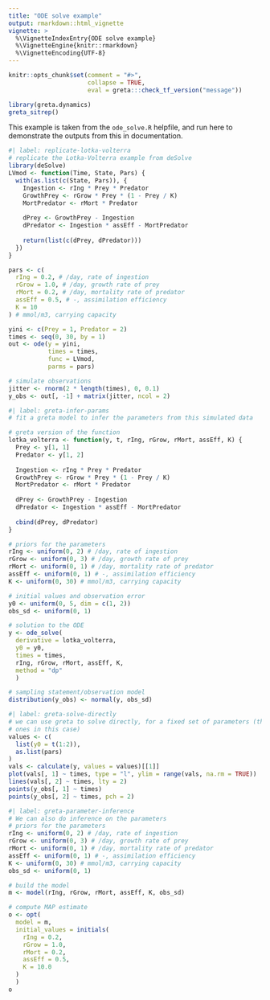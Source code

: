 ```yaml
---
title: "ODE solve example"
output: rmarkdown::html_vignette
vignette: >
  %\VignetteIndexEntry{ODE solve example}
  %\VignetteEngine{knitr::rmarkdown}
  %\VignetteEncoding{UTF-8}
---
```


```r
knitr::opts_chunk$set(comment = "#>",
                      collapse = TRUE,
                      eval = greta:::check_tf_version("message"))
```

```r
library(greta.dynamics)
greta_sitrep()
```

This example is taken from the `ode_solve.R` helpfile, and run here to demonstrate the outputs from this in documentation.

```r
#| label: replicate-lotka-volterra
# replicate the Lotka-Volterra example from deSolve
library(deSolve)
LVmod <- function(Time, State, Pars) {
  with(as.list(c(State, Pars)), {
    Ingestion <- rIng * Prey * Predator
    GrowthPrey <- rGrow * Prey * (1 - Prey / K)
    MortPredator <- rMort * Predator
    
    dPrey <- GrowthPrey - Ingestion
    dPredator <- Ingestion * assEff - MortPredator
    
    return(list(c(dPrey, dPredator)))
  })
}

pars <- c(
  rIng = 0.2, # /day, rate of ingestion
  rGrow = 1.0, # /day, growth rate of prey
  rMort = 0.2, # /day, mortality rate of predator
  assEff = 0.5, # -, assimilation efficiency
  K = 10
) # mmol/m3, carrying capacity

yini <- c(Prey = 1, Predator = 2)
times <- seq(0, 30, by = 1)
out <- ode(y = yini, 
           times = times, 
           func = LVmod, 
           parms = pars)

# simulate observations
jitter <- rnorm(2 * length(times), 0, 0.1)
y_obs <- out[, -1] + matrix(jitter, ncol = 2)
```


```r
#| label: greta-infer-params
# fit a greta model to infer the parameters from this simulated data

# greta version of the function
lotka_volterra <- function(y, t, rIng, rGrow, rMort, assEff, K) {
  Prey <- y[1, 1]
  Predator <- y[1, 2]
  
  Ingestion <- rIng * Prey * Predator
  GrowthPrey <- rGrow * Prey * (1 - Prey / K)
  MortPredator <- rMort * Predator
  
  dPrey <- GrowthPrey - Ingestion
  dPredator <- Ingestion * assEff - MortPredator
  
  cbind(dPrey, dPredator)
}

# priors for the parameters
rIng <- uniform(0, 2) # /day, rate of ingestion
rGrow <- uniform(0, 3) # /day, growth rate of prey
rMort <- uniform(0, 1) # /day, mortality rate of predator
assEff <- uniform(0, 1) # -, assimilation efficiency
K <- uniform(0, 30) # mmol/m3, carrying capacity

# initial values and observation error
y0 <- uniform(0, 5, dim = c(1, 2))
obs_sd <- uniform(0, 1)

# solution to the ODE
y <- ode_solve(
  derivative = lotka_volterra, 
  y0 = y0, 
  times = times, 
  rIng, rGrow, rMort, assEff, K,
  method = "dp"
  )

# sampling statement/observation model
distribution(y_obs) <- normal(y, obs_sd)
```


```r
#| label: greta-solve-directly
# we can use greta to solve directly, for a fixed set of parameters (the true
# ones in this case)
values <- c(
  list(y0 = t(1:2)),
  as.list(pars)
)
vals <- calculate(y, values = values)[[1]]
plot(vals[, 1] ~ times, type = "l", ylim = range(vals, na.rm = TRUE))
lines(vals[, 2] ~ times, lty = 2)
points(y_obs[, 1] ~ times)
points(y_obs[, 2] ~ times, pch = 2)
```


```r
#| label: greta-parameter-inference
# We can also do inference on the parameters
# priors for the parameters
rIng <- uniform(0, 2) # /day, rate of ingestion
rGrow <- uniform(0, 3) # /day, growth rate of prey
rMort <- uniform(0, 1) # /day, mortality rate of predator
assEff <- uniform(0, 1) # -, assimilation efficiency
K <- uniform(0, 30) # mmol/m3, carrying capacity
obs_sd <- uniform(0, 1)

# build the model
m <- model(rIng, rGrow, rMort, assEff, K, obs_sd)

# compute MAP estimate
o <- opt(
  model = m,
  initial_values = initials(
    rIng = 0.2,
    rGrow = 1.0,
    rMort = 0.2,
    assEff = 0.5,
    K = 10.0
  )
  )
o
```

